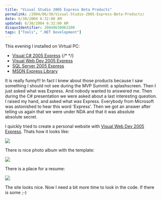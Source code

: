 ```yaml
---
title: "Visual Studio 2005 Express Beta Products"
permalink: /2004/06/30/Visual-Studio-2005-Express-Beta-Products/
date: 6/30/2004 6:32:00 AM
updated: 6/30/2004 6:32:00 AM
disqusIdentifier: 20040630063200
tags: ["Tools", ".NET Development"]
---
```

This evening I installed on Virtual PC:

*   [Visual C# 2005 Express](http://go.microsoft.com/fwlink/?LinkId=31769&clcid=0x409)
{/* <!-- more --> */}
*   [Visual Web Dev 2005 Express](http://go.microsoft.com/fwlink/?LinkId=31772&clcid=0x409)
*   [SQL Server 2005 Express](http://go.microsoft.com/fwlink/?LinkId=31773&clcid=0x409)
*   [MSDN Express Library](http://go.microsoft.com/fwlink/?linkid=30100&clcid=0x409)


It is really funny!!! In fact I knew about those products because I saw something I should not see during the MVP Summit: a splashscreen. Then I just asked what was Express. And nobody wanted to answered me. Then during the C# presentation we were asked about a last interesting question. I raised my hand, and asked what was Express. Everybody from Microsoft was astonished to hear this word 'Express'. Then we got an answer after telling us again that we were under NDA and that it was absolute absolute secret.

I quickly tried to create a personal website with [Visual Web Dev 2005 Express](http://go.microsoft.com/fwlink/?LinkId=31772&clcid=0x409). Thats how it looks like:

![](/images/2004/personalwebsite.png)

There is nice photo album with the template:

![](/images/2004/photoalbum.jpg)

There is a place for a resume:

![](/images/2004/expressresume.jpg)

The site looks nice. Now I need a bit more time to look in the code. If there is some ;-)
